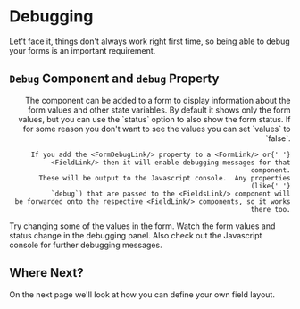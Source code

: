 
# Debugging

<div className="intro">
  Let't face it, things don't always work right first time,
  so being able to debug your forms is an important requirement.
</div>

## `Debug` Component and `debug` Property

<Split align="end">
  <div>
    The <DebugLink/> component can be added to a form to display information
    about the form values and other state variables.  By default it shows
    only the form values, but you can use the `status` option to
    also show the form status.  If for some reason you don't want to
    see the values you can set `values` to `false`.

    If you add the <FormDebugLink/> property to a <FormLink/> or{' '}
    <FieldLink/> then it will enable debugging messages for that component.
    These will be output to the Javascript console.  Any properties (like{' '}
    `debug`) that are passed to the <FieldsLink/> component will
    be forwarded onto the respective <FieldLink/> components, so it works
    there too.
  </div>
  <Suggest>
    Try changing some of the values in the form.  Watch the form values
    and status change in the debugging panel.  Also check out the
    Javascript console for further debugging messages.
  </Suggest>
</Split>

<Example
  Component={Debugging}
  code={DebuggingSrc}
  caption="Debugging"
/>

## Where Next?

On the next page we'll look at how you can define your own field layout.
